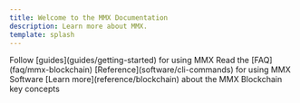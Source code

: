 ```yaml
---
title: Welcome to the MMX Documentation
description: Learn more about MMX.
template: splash
---
```



<CardGrid>
	<Card title="Guides" icon="pencil">
		Follow [guides](guides/getting-started) for using MMX
	</Card>
	<Card title="Frequently Asked Questions" icon="information">
		Read the [FAQ](faq/mmx-blockchain)
	</Card>
	<Card title="Software Reference" icon="laptop">
		[Reference](software/cli-commands) for using MMX Software
	</Card>
	<Card title="Technical Reference" icon="open-book">
		[Learn more](reference/blockchain) about the MMX Blockchain key concepts
	</Card>
</CardGrid>
